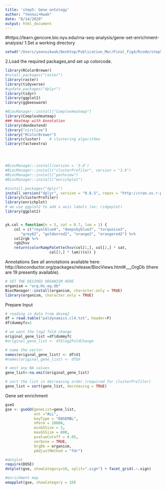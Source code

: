 ```yaml
---
title: 'step5: Gene ontology'
author: "Yeonui+Kwak"
date: "8/14/2020"
output: html_document
---
```


#https://learn.gencore.bio.nyu.edu/rna-seq-analysis/gene-set-enrichment-analysis/
1.Set a working directory
```R
setwd("/Users/yeonuikwak/Desktop/Publication_Mar/Final_Fig4/Rcode/step5")

```
2.Load the required packages,and set up colorcode.
```r
library(RColorBrewer)
#nstall.packages("raster")
library(raster)
library(tidyverse)
#update.packages("dplyr")
library(tidyr)
library(ggplot2)
library(ggbeeswarm)

#BiocManager::install("ComplexHeatmap")
library(ComplexHeatmap)
### Heatmap with Annotation
library(dendextend)
library("circlize")
library("RColorBrewer")
library(cluster)    # clustering algorithms
library(factoextra)




#BiocManager::install(version = '3.8')
#BiocManager::install("clusterProfiler", version = "3.8")
#BiocManager::install("pathview")
#BiocManager::install("enrichplot")

#install.packages("dplyr")
install_version("dplyr", version = "0.8.5", repos = "http://cran.us.r-project.org")
library(clusterProfiler)
library(enrichplot)
# we use ggplot2 to add x axis labels (ex: ridgeplot)
library(ggplot2)


yk.col = function(n = 5, sat = 0.7, lum = 1) {
	col = c("royalblue4", "deepskyblue3", "turquoise3",
	   "grey62", "goldenrod2", "orange2", "orangered2") %>%
	col2rgb %>%
	rgb2hsv
	return(colorRampPalette(hsv(col[1,], col[2,] * sat,
				    col[3,] * lum))(n)) }
```
Annotations
See all annotations available here: http://bioconductor.org/packages/release/BiocViews.html#___OrgDb (there are 19 presently available).
```R
# SET THE DESIRED ORGANISM HERE
organism = "org.Hs.eg.db"
BiocManager::install(organism, character.only = TRUE)
library(organism, character.only = TRUE)
```

Prepare Input
```R
# reading in data from deseq2
df = read.table("paldynamics.cl4.txt", header=F)
df$dummyfc=1

# we want the log2 fold change 
original_gene_list =df$dummyfc
#original_gene_list <- df$log2FoldChange

# name the vector
names(original_gene_list) <- df$V1
#names(original_gene_list) <- df$X

# omit any NA values 
gene_list<-na.omit(original_gene_list)

# sort the list in decreasing order (required for clusterProfiler)
gene_list = sort(gene_list, decreasing = TRUE)
```
Gene set enrichment

```R
gseG
gse <- gseGO(geneList=gene_list, 
             ont ="ALL", 
             keyType = "ENSEMBL", 
             nPerm = 10000, 
             minGSSize = 3, 
             maxGSSize = 800, 
             pvalueCutoff = 0.05, 
             verbose = TRUE, 
             OrgDb = organism, 
             pAdjustMethod = "fdr")


```


```r

#dotplot
require(DOSE)
dotplot(gse, showCategory=10, split=".sign") + facet_grid(.~.sign)

#enrichment map
emapplot(gse, showCategory = 10)


```